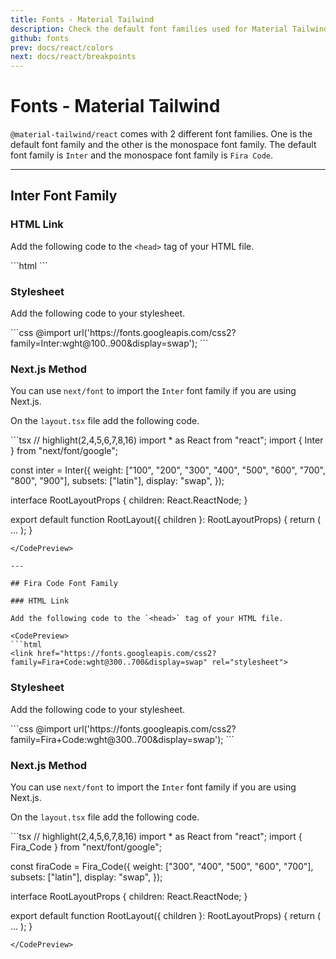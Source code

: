 ```yaml
---
title: Fonts - Material Tailwind
description: Check the default font families used for Material Tailwind.
github: fonts
prev: docs/react/colors
next: docs/react/breakpoints
---
```


# Fonts - Material Tailwind

`@material-tailwind/react` comes with 2 different font families. One is the default font family and the other is the monospace font family. The default font family is `Inter` and the monospace font family is `Fira Code`.

---

## Inter Font Family

### HTML Link

Add the following code to the `<head>` tag of your HTML file.

<CodePreview>
```html
<link href="https://fonts.googleapis.com/css2?family=Inter:wght@100..900&display=swap" rel="stylesheet" />
```
</CodePreview>

### Stylesheet

Add the following code to your stylesheet.

<CodePreview>
```css
@import url('https://fonts.googleapis.com/css2?family=Inter:wght@100..900&display=swap');
```
</CodePreview>

### Next.js Method

You can use `next/font` to import the `Inter` font family if you are using Next.js.

On the `layout.tsx` file add the following code.

<CodePreview>
```tsx
// highlight(2,4,5,6,7,8,16)
import * as React from "react";
import { Inter } from "next/font/google";

const inter = Inter({
  weight: ["100", "200", "300", "400", "500", "600", "700", "800", "900"],
  subsets: ["latin"],
  display: "swap",
});

interface RootLayoutProps {
  children: React.ReactNode;
}

export default function RootLayout({ children }: RootLayoutProps) {
  return (
    <html lang="en" className={inter.className}>
      <body>...</body>
    </html>
  );
}
```
</CodePreview>

---

## Fira Code Font Family

### HTML Link

Add the following code to the `<head>` tag of your HTML file.

<CodePreview>
```html
<link href="https://fonts.googleapis.com/css2?family=Fira+Code:wght@300..700&display=swap" rel="stylesheet">
```
</CodePreview>

### Stylesheet

Add the following code to your stylesheet.

<CodePreview>
```css
@import url('https://fonts.googleapis.com/css2?family=Fira+Code:wght@300..700&display=swap');
```
</CodePreview>

### Next.js Method

You can use `next/font` to import the `Inter` font family if you are using Next.js.

On the `layout.tsx` file add the following code.

<CodePreview>
```tsx
// highlight(2,4,5,6,7,8,16)
import * as React from "react";
import { Fira_Code } from "next/font/google";

const firaCode = Fira_Code({
  weight: ["300", "400", "500", "600", "700"],
  subsets: ["latin"],
  display: "swap",
});

interface RootLayoutProps {
  children: React.ReactNode;
}

export default function RootLayout({ children }: RootLayoutProps) {
  return (
    <html lang="en" className={firaCode.className}>
      <body>...</body>
    </html>
  );
}
```
</CodePreview>